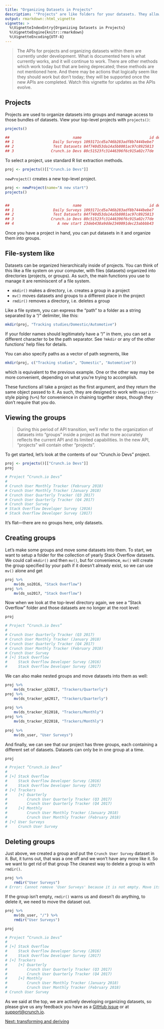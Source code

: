 ```yaml
---
title: "Organizing Datasets in Projects"
description: '"Projects" are like folders for your datasets. They allow you to organize datasets into groups and manage access to those bundles of datasets.'
output: rmarkdown::html_vignette
vignette: >
  %\VignetteIndexEntry{Organizing Datasets in Projects}
  %\VignetteEngine{knitr::rmarkdown}
  %\VignetteEncoding{UTF-8}
---
```


> The APIs for projects and organizing datasets within them are currently under development. What is documented here is what currently works, and it will continue to work. There are other methods which work today but that are being deprecated; these methods are not mentioned here. And there may be actions that logically seem like they should work but don't today; they will be supported once the new APIs are completed. Watch this vignette for updates as the APIs evolve.

## Projects

Projects are used to organize datasets into groups and manage access to those bundles of datasets. View your top-level projects with `projects()`:

```r
projects()

##                             name                               id description
## 1                  Daily Surveys 1093171cd5a746b283adf8b7444bebe7            
## 2                  Test Datasets 84f740d53da14a5b8001ac97c8925813            
## 3                 Crunch.io Devs 80c51523fc31446396f6c915a02c77de            
```

To select a project, use standard R list extraction methods.

```r
proj <- projects()[["Crunch.io Devs"]]
```

`newProject()` creates a new top-level project.

```r
proj <- newProject(name="A new start")
projects()


##                             name                               id description
## 1                  Daily Surveys 1093171cd5a746b283adf8b7444bebe7            
## 2                  Test Datasets 84f740d53da14a5b8001ac97c8925813            
## 3                 Crunch.io Devs 80c51523fc31446396f6c915a02c77de   
## 4                    A new start 23deb438a9dde2340091dec23abbbb43
```

Once you have a project in hand, you can put datasets in it and organize them into groups.

## File-system like

Datasets can be organized hierarchically inside of projects. You can think of this like a file system on your computer, with files (datasets) organized into directories (projects, or groups). As such, the main functions you use to manage it are reminiscent of a file system.

* `mkdir()` makes a directory, i.e. creates a group in a project
* `mv()` moves datasets and groups to a different place in the project
* `rmdir()` removes a directory, i.e. deletes a group

Like a file system, you can express the "path" to a folder as a string separated by a "/" delimiter, like this:

```r
mkdir(proj, "Tracking studies/Domestic/Automotive")
```

If your folder names should legitimately have a "/" in them, you can set a different character to be the path separator. See `?mkdir` or any of the other functions' help files for details.

You can also specify paths as a vector of path segments, like

```r
mkdir(proj, c("Tracking studies", "Domestic", "Automotive"))
```

which is equivalent to the previous example. One or the other way may be more convenient, depending on what you're trying to accomplish.

These functions all take a project as the first argument, and they return the same object passed to it. As such, they are designed to work with `magrittr`-style piping (`%>%`) for convenience in chaining together steps, though they don't require that you do.

## Viewing the groups

> During this period of API transition, we'll refer to the organization of datasets into "groups" inside a project as that more accurately reflects the current API and its limited capabilities. In the new API, "projects" will contain other "projects".

To get started, let's look at the contents of our "Crunch.io Devs" project.

```r
proj <- projects()[["Crunch.io Devs"]]
proj

# Project “Crunch.io Devs”
# 
# Crunch User Monthly Tracker (February 2018)
# Crunch User Monthly Tracker (January 2018)
# Crunch User Quarterly Tracker (Q3 2017)
# Crunch User Quarterly Tracker (Q4 2017)
# Crunch User Survey
# Stack Overflow Developer Survey (2016)
# Stack Overflow Developer Survey (2017)
```

It's flat---there are no groups here, only datasets.

## Creating groups

Let's make some groups and move some datasets into them. To start, we want to setup a folder for the collection of yearly Stack Overflow datasets. We could call `mkdir()` and then `mv()`, but for convenience, `mv()` will create the group specified by your path if it doesn't already exist, so we can use `mv()` alone and get 

```r
proj %>%
    mv(ds_so2016, "Stack Overflow")
proj %>%
    mv(ds_so2017, "Stack Overflow")
```

Now when we look at the top-level directory again, we see a "Stack Overflow" folder and those datasets are no longer at the root level:

```r
proj

# Project “Crunch.io Devs”
# 
# Crunch User Quarterly Tracker (Q3 2017)
# Crunch User Monthly Tracker (January 2018)
# Crunch User Quarterly Tracker (Q4 2017)
# Crunch User Monthly Tracker (February 2018)
# Crunch User Survey
# [+] Stack Overflow
#     Stack Overflow Developer Survey (2016)
#     Stack Overflow Developer Survey (2017)
```

We can also make nested groups and move datasets into them as well:

```r
proj %>%
    mv(ds_tracker_q32017, "Trackers/Quarterly")
proj %>%
    mv(ds_tracker_q42017, "Trackers/Quarterly")
    
proj %>%
    mv(ds_tracker_012018, "Trackers/Monthly")
proj %>%
    mv(ds_tracker_022018, "Trackers/Monthly")    
    
proj %>%
    mv(ds_user, "User Surveys")
```

And finally, we can see that our project has three groups, each containing a different set of datasets. Datasets can only be in one group at a time. 

```r
proj

# Project “Crunch.io Devs”
# 
# [+] Stack Overflow
#     Stack Overflow Developer Survey (2016)
#     Stack Overflow Developer Survey (2017)
# [+] Trackers
#     [+] Quarterly
#         Crunch User Quarterly Tracker (Q3 2017)
#         Crunch User Quarterly Tracker (Q4 2017)
#     [+] Monthly
#         Crunch User Monthly Tracker (January 2018)
#         Crunch User Monthly Tracker (February 2018)
# [+] User Surveys
#     Crunch User Survey
```

## Deleting groups

Just above, we created a group and put the `Crunch User Survey` dataset in it. But, it turns out, that was a one off and we won't have any more like it. So we want to get rid of that group The cleanest way to delete a group is with `rmdir()`.

```r
proj %>%
    rmdir("User Surveys")
# Error: Cannot remove 'User Surveys' because it is not empty. Move its contents somewhere else and then retry. 
```

If the group isn't empty, `rmdir()` warns us and doesn't do anything, to delete it, we need to move the dataset out.

```r
proj %>%
    mv(ds_user, "/") %>%
    rmdir("User Surveys")

proj 

# Project “Crunch.io Devs”
# 
# [+] Stack Overflow
#     Stack Overflow Developer Survey (2016)
#     Stack Overflow Developer Survey (2017)
# [+] Trackers
#     [+] Quarterly
#         Crunch User Quarterly Tracker (Q3 2017)
#         Crunch User Quarterly Tracker (Q4 2017)
#     [+] Monthly
#         Crunch User Monthly Tracker (January 2018)
#         Crunch User Monthly Tracker (February 2018)
# Crunch User Survey
```

As we said at the top, we are actively developing organizing datasets, so please give us any feedback you have as a [GitHub issue](https://github.com/Crunch-io/rcrunch/issues) or at <support@crunch.io>.

[Next: transforming and deriving](derive.html)
